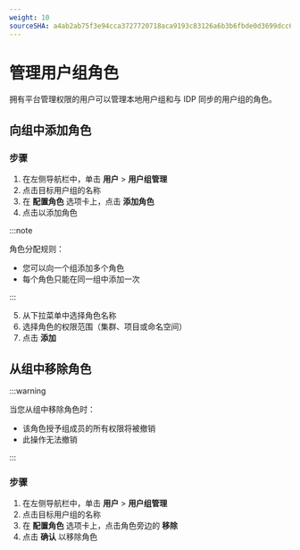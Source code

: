 ```yaml
---
weight: 10
sourceSHA: a4ab2ab75f3e94cca3727720718aca9193c83126a6b3b6fbde0d3699dcc68fe3
---
```


# 管理用户组角色

拥有平台管理权限的用户可以管理本地用户组和与 IDP 同步的用户组的角色。

## 向组中添加角色

### 步骤

1. 在左侧导航栏中，单击 **用户** > **用户组管理**
2. 点击目标用户组的名称
3. 在 **配置角色** 选项卡上，点击 **添加角色**
4. 点击以添加角色

:::note

角色分配规则：

- 您可以向一个组添加多个角色
- 每个角色只能在同一组中添加一次

:::

5. 从下拉菜单中选择角色名称
6. 选择角色的权限范围（集群、项目或命名空间）
7. 点击 **添加**

## 从组中移除角色

:::warning

当您从组中移除角色时：

- 该角色授予组成员的所有权限将被撤销
- 此操作无法撤销

:::

### 步骤

1. 在左侧导航栏中，单击 **用户** > **用户组管理**
2. 点击目标用户组的名称
3. 在 **配置角色** 选项卡上，点击角色旁边的 **移除**
4. 点击 **确认** 以移除角色
